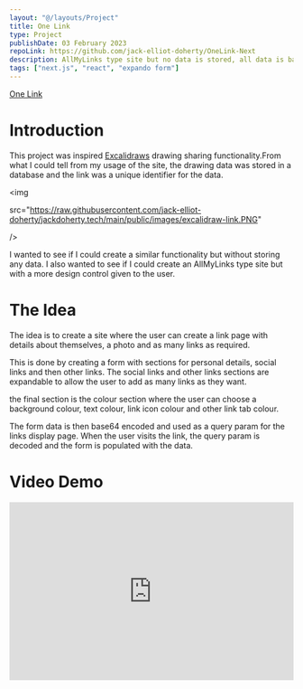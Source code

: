 ```yaml
---
layout: "@/layouts/Project"
title: One Link
type: Project
publishDate: 03 February 2023
repoLink: https://github.com/jack-elliot-doherty/OneLink-Next
description: AllMyLinks type site but no data is stored, all data is base64 encoded and used as a query param.
tags: ["next.js", "react", "expando form"]
---
```


<p>
	<a target="_blank" rel href="https://one-link-next.vercel.app/">
		One Link
	</a>
</p>

# Introduction

This project was inspired <a href="https://excalidraw.com/" target="_blank" rel="no_refferer" >Excalidraws</a> drawing
sharing functionality.From what I could tell from my usage of the site, the drawing data was stored in a
database and the link was a unique identifier for the data.

<img

src="https://raw.githubusercontent.com/jack-elliot-doherty/jackdoherty.tech/main/public/images/excalidraw-link.PNG"

/>

I wanted to see if I could create a similar functionality but
without storing any data. I also wanted to see if I could create an AllMyLinks type site but with a more design control given to the user.

# The Idea

The idea is to create a site where the user can create a link page with details about themselves, a photo and as many links as required.

This is done by creating a form with sections for personal details, social links and then other links. The social links and other links
sections are expandable to allow the user to add as many links as they want.

the final section is the colour section where the user can choose a background colour, text colour, link icon colour and other link tab colour.

The form data is then base64 encoded and used as a query param for the links display page.
When the user visits the link, the query param is decoded and the form is populated with the data.

# Video Demo

<iframe
	height="315px"
	width="100%"
	src="https://www.youtube.com/embed/JXm3Orc_eso"
	title="YouTube video player"
	frameborder="0"
	allow="accelerometer; autoplay; clipboard-write; encrypted-media; gyroscope; picture-in-picture"
	allowfullscreen
></iframe>
